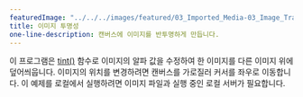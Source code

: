 ---
featuredImage: "../../../images/featured/03_Imported_Media-03_Image_Transparency-thumbnail.png"
title: 이미지 투명성
one-line-description: 캔버스에 이미지를 반투명하게 만듭니다.
---

이 프로그램은 <a href="https://p5js.org/reference/#/p5/tint" target="_blank">tint()</a> 함수로 이미지의 알파 값을 수정하여 한 이미지를 다른 이미지 위에 덮어씌웁니다. 이미지의 위치를 변경하려면 캔버스를 가로질러 커서를 좌우로 이동합니다. 이 예제를 로컬에서 실행하려면 이미지 파일과 실행 중인 로컬 서버가 필요합니다.
